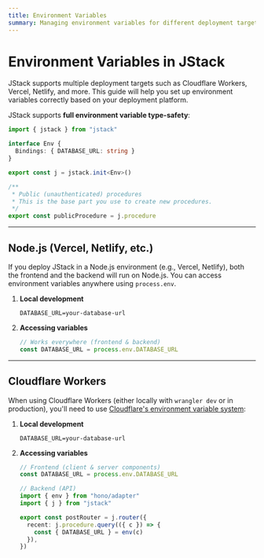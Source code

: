 ```yaml
---
title: Environment Variables
summary: Managing environment variables for different deployment targets
---
```


# Environment Variables in JStack

JStack supports multiple deployment targets such as Cloudflare Workers, Vercel, Netlify, and more. This guide will help you set up environment variables correctly based on your deployment platform.

JStack supports **full environment variable type-safety**:

```ts server/jstack.ts {3-5,7}
import { jstack } from "jstack"

interface Env {
  Bindings: { DATABASE_URL: string }
}

export const j = jstack.init<Env>()

/**
 * Public (unauthenticated) procedures
 * This is the base part you use to create new procedures.
 */
export const publicProcedure = j.procedure
```

---

## Node.js (Vercel, Netlify, etc.)

If you deploy JStack in a Node.js environment (e.g., Vercel, Netlify), both the frontend and the backend will run on Node.js. You can access environment variables anywhere using `process.env`.

1. **Local development**

   ```plaintext .env
   DATABASE_URL=your-database-url
   ```

2. **Accessing variables**
   ```ts
   // Works everywhere (frontend & backend)
   const DATABASE_URL = process.env.DATABASE_URL
   ```

---

## Cloudflare Workers

When using Cloudflare Workers (either locally with `wrangler dev` or in production), you'll need to use [Cloudflare's environment variable system](https://developers.cloudflare.com/workers/configuration/environment-variables/):

1. **Local development**

   ```plaintext .dev.vars
   DATABASE_URL=your-database-url
   ```

2. **Accessing variables**

   ```ts
   // Frontend (client & server components)
   const DATABASE_URL = process.env.DATABASE_URL
   ```

   ```ts {2, 7}
   // Backend (API)
   import { env } from "hono/adapter"
   import { j } from "jstack"

   export const postRouter = j.router({
     recent: j.procedure.query(({ c }) => {
       const { DATABASE_URL } = env(c)
     }),
   })
   ```
